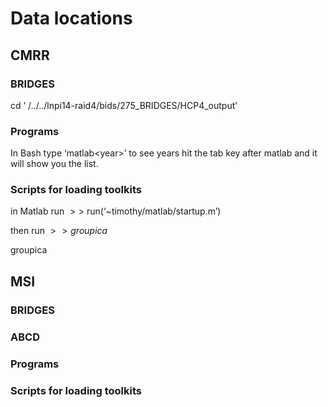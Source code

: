 
# Data locations
## CMRR
### BRIDGES
cd ' \tilde{ }/../../lnpi14-raid4/bids/275\_BRIDGES/HCP4\_output'

### Programs
\textbf{Matlab} \newline
In Bash type 'matlab$<$year$>$' to see years hit the tab key after matlab and it will show you the list.

### Scripts for loading toolkits
\textbf{GIFT} \newline
in Matlab run $>>$ run('~timothy/matlab/startup.m') 

then run $>>groupica$

groupica

## MSI

### BRIDGES

### ABCD

### Programs

### Scripts for loading toolkits